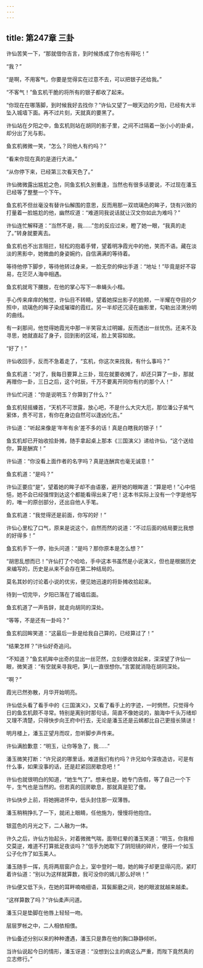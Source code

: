 ```yaml
---
---
---
```

title: 第247章 三卦
---





许仙苦笑一下，“那就借你吉言，到时候炼成了你也有得吃！”

“我？”

“是啊，不用客气，你要是觉得实在过意不去，可以把银子还给我。”

“不客气！”鱼玄机干脆的将所有的银子都收了起来。

“你现在在哪落脚，到时候我好去找你？”许仙又望了一眼天边的夕阳，已经有大半坠入城墙下面。再不过片刻，天就真的要黑了。

许仙站在夕阳之中，鱼玄机则站在胡同的影子里，之间不过隔着一张小小的卦桌，却分出了光与影。

鱼玄机微微一笑，“怎么？同他人有约吗？”

“看来你现在真的是道行大进。”

“从你停下来，已经第三次看天色了。”

许仙微微露出尴尬之色，同鱼玄机久别重逢，当然也有很多话要说，不过现在潘玉已经等了整整一个下午。

鱼玄机不但丝毫没有替许仙解围的意思，反而用那一双琉璃色的眸子，饶有兴致的打量着一脸尴尬的他，幽然叹道：“难道同我说话就让汉文你如此为难吗？”

许仙连忙解释道：“当然不是，我……”忽的反应过来，瞪了她一眼，“我真的走了。”转身就要离去。

鱼玄机也不出言阻拦，轻松的抱着手臂，望着明净霞光中的他，笑而不语。藏在淡淡的黑影中，她微曲的身姿婉约，自信满满的等待着。

等待他停下脚步，等待他转过身来，一脸无奈的伸出手道：“地址！”毕竟是好不容易，在茫茫人海中相遇。

鱼玄机就弯下腰肢，在他的掌心写下一串蝇头小楷。

手心传来痒痒的触觉，许仙目不转睛，望着她探出影子的脸颊，一半耀在夺目的夕照中，琉璃色的眸子染成璀璨的霞红。另一半却还沉浸在幽影里，勾勒出泾渭分明的曲线。

有一刹那间，他觉得她霞光中那一半笑容太过明媚，反而透出一丝忧伤。还来不及寻思，她就直起了身子，回到影的区域，脸上笑容如故。

“好了！”

许仙收回手，反而不急着走了，“玄机，你这次来找我，有什么事吗？”

鱼玄机道：“对了，我每日要算上三卦，现在就要收摊了，却还只算了一卦，那就再赠你一卦，三日之后，这个时辰，千万不要离开同你有约的那个人！”

许仙忙问道：“你是说明玉？你算到了什么？”

鱼玄机轻摇螓首，“天机不可泄露，放心吧，不是什么大灾大厄，那位潘公子紫气萦体，贵不可言，有你在身边自然可以逢凶化吉。”

许仙道：“听起来像是‘年年有余’差不多的话！真是白瞎我的银子！”

鱼玄机却已开始收拾卦摊，随手拿起桌上那本《三国演义》递给许仙，“这个送给你，算是酬宾！”

许仙道：“你没看上面作者的名字吗？真是连酬宾也毫无诚意！”

鱼玄机道：“是吗？”

许仙正要应“是”，望着她的眸子却不由语塞，避开她的眼眸道：“算是吧！”心中悒悒，她不会已经强悍到达这个都能看得出来了吧！这本书实际上没有一个字是他写的，唯一的原创部分，还出自他人手笔。

鱼玄机道：“我觉得还是前面，你写的好！”

许仙心里松了口气，原来是说这个，自然而然的说道：“不过后面的结局要比我想的好得多！”

鱼玄机手下一停，抬头问道：“是吗？那你原本是怎么想？”

“胡思乱想而已！”许仙打了个哈哈，手中这本书虽然是小说演义，但也是根据历史来编写的，历史是从来不会存在第二种结局的。

莫名其妙的讨论着小说的优劣，便见她迅速的将卦摊收拾起来。

待到一切完毕，夕阳已落在了城墙后面。

鱼玄机道了一声告辞，就走向胡同的深处。

“等等，不是还有一卦吗？”

鱼玄机回眸笑道：“这最后一卦是给我自己算的，已经算过了！”

“结果怎样？”许仙好奇追问。

“不知道？”鱼玄机眸中出奇的显出一丝茫然，立刻便收敛起来，深深望了许仙一眼，微笑道：“有空就来寻我吧，笋儿一直很想你。”言罢就消隐在胡同深处。

“啊？”

霞光已然弥散，月华开始明亮。

许仙低头看了看手中的《三国演义》，又看了看手上的字迹，一时惘然，只觉得今日的鱼玄机颇不寻常。特别是离别时那句话，简直不像她说的，脑海中千头万绪却又理不清楚，只得快步向王府中行去，无论是潘玉还是云嫣都比自己更擅长猜谜！

明月楼上，潘玉正望月而叹，忽听脚步声传来。

许仙满脸歉意：“明玉，让你等急了，我……”

潘玉微笑打断：“许兄说的哪里话，难道我们有约吗？许兄如今深夜造访，可是有什么事，如果没事的话，还是赶紧回房歇息吧！”

许仙也就很明白的知道，“她生气了”。想来也是，她专门告假，等了自己一个下午，生气也是当然的。但若真的回房歇息，那就真是犯了傻。

许仙快步上前，将她拥进怀中，低头封住那一双薄唇。

潘玉稍稍挣扎了一下，就闭上眼睛，任他施为，慢慢将他抱住。

银蓝色的月光之下，二人融为一体。

许久之后，许仙方抬起头，对着微微气喘，面带红晕的潘玉笑道：“明玉，你我相交莫逆，难道不打算抵足夜谈吗？”信手为她取下了阴阳镜的碎片，便将一个如玉公子化作了如玉美人。

潘玉随手一挥，先将两扇窗户合上，室中登时一暗，她的眸子却更显得闪亮，紧盯着许仙道：“别以为这样就算数，我可没你的嫣儿那么好哄！”

许仙便又低下头，在她的耳畔喃喃细语，耳鬓厮磨之间，她的眼波就越来越柔。

“这样算数了吗？”许仙柔声问道。

潘玉只是垫脚在他唇上轻轻一吻。

层层罗帐之中，二人相依相偎。

许仙备述分别以来的种种遭遇，潘玉只是靠在他的胸口静静倾听。

当许仙说起今日的情形，潘玉讶道：“没想到公主的病这么严重，而陛下竟然真的立志修行。”